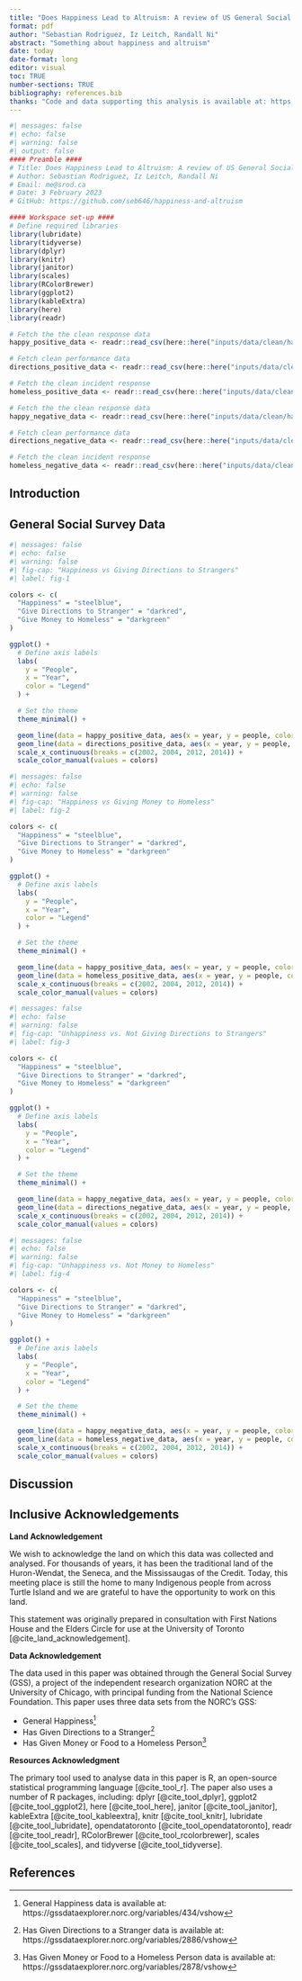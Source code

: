 ```yaml
---
title: "Does Happiness Lead to Altruism: A review of US General Social Survey data"
format: pdf
author: "Sebastian Rodriguez, Iz Leitch, Randall Ni"
abstract: "Something about happiness and altruism" 
date: today
date-format: long
editor: visual
toc: TRUE
number-sections: TRUE
bibliography: references.bib
thanks: "Code and data supporting this analysis is available at: https://github.com/seb646/happiness-and-altruism"
---
```


```r
#| messages: false
#| echo: false
#| warning: false
#| output: false
#### Preamble ####
# Title: Does Happiness Lead to Altruism: A review of US General Social Survey data
# Author: Sebastian Rodriguez, Iz Leitch, Randall Ni
# Email: me@srod.ca
# Date: 3 February 2023
# GitHub: https://github.com/seb646/happiness-and-altruism

#### Workspace set-up ####
# Define required libraries 
library(lubridate)
library(tidyverse)
library(dplyr)
library(knitr)
library(janitor)
library(scales)
library(RColorBrewer)
library(ggplot2)
library(kableExtra)
library(here)
library(readr)

# Fetch the the clean response data
happy_positive_data <- readr::read_csv(here::here("inputs/data/clean/happy_positive_data.csv"), show_col_types = FALSE)

# Fetch clean performance data
directions_positive_data <- readr::read_csv(here::here("inputs/data/clean/directions_positive_data.csv"), show_col_types = FALSE)

# Fetch the clean incident response
homeless_positive_data <- readr::read_csv(here::here("inputs/data/clean/homeless_positive_data.csv"), show_col_types = FALSE)

# Fetch the the clean response data
happy_negative_data <- readr::read_csv(here::here("inputs/data/clean/happy_negative_data.csv"), show_col_types = FALSE)

# Fetch clean performance data
directions_negative_data <- readr::read_csv(here::here("inputs/data/clean/directions_negative_data.csv"), show_col_types = FALSE)

# Fetch the clean incident response
homeless_negative_data <- readr::read_csv(here::here("inputs/data/clean/homeless_negative_data.csv"), show_col_types = FALSE)
```

## Introduction

\newpage

## General Social Survey Data

```r
#| messages: false
#| echo: false
#| warning: false
#| fig-cap: "Happiness vs Giving Directions to Strangers"
#| label: fig-1

colors <- c(
  "Happiness" = "steelblue",
  "Give Directions to Stranger" = "darkred",
  "Give Money to Homeless" = "darkgreen"
)

ggplot() +
  # Define axis labels
  labs(
    y = "People",
    x = "Year",
    color = "Legend"
  ) +

  # Set the theme
  theme_minimal() +

  geom_line(data = happy_positive_data, aes(x = year, y = people, color = "Happiness")) +
  geom_line(data = directions_positive_data, aes(x = year, y = people, color = "Give Directions to Stranger")) +
  scale_x_continuous(breaks = c(2002, 2004, 2012, 2014)) +
  scale_color_manual(values = colors)
```

```r
#| messages: false
#| echo: false
#| warning: false
#| fig-cap: "Happiness vs Giving Money to Homeless"
#| label: fig-2

colors <- c(
  "Happiness" = "steelblue",
  "Give Directions to Stranger" = "darkred",
  "Give Money to Homeless" = "darkgreen"
)

ggplot() +
  # Define axis labels
  labs(
    y = "People",
    x = "Year",
    color = "Legend"
  ) +

  # Set the theme
  theme_minimal() +

  geom_line(data = happy_positive_data, aes(x = year, y = people, color = "Happiness")) +
  geom_line(data = homeless_positive_data, aes(x = year, y = people, color = "Give Money to Homeless")) +
  scale_x_continuous(breaks = c(2002, 2004, 2012, 2014)) +
  scale_color_manual(values = colors)
```

```r
#| messages: false
#| echo: false
#| warning: false
#| fig-cap: "Unhappiness vs. Not Giving Directions to Strangers"
#| label: fig-3

colors <- c(
  "Happiness" = "steelblue",
  "Give Directions to Stranger" = "darkred",
  "Give Money to Homeless" = "darkgreen"
)

ggplot() +
  # Define axis labels
  labs(
    y = "People",
    x = "Year",
    color = "Legend"
  ) +

  # Set the theme
  theme_minimal() +

  geom_line(data = happy_negative_data, aes(x = year, y = people, color = "Happiness")) +
  geom_line(data = directions_negative_data, aes(x = year, y = people, color = "Give Directions to Stranger")) +
  scale_x_continuous(breaks = c(2002, 2004, 2012, 2014)) +
  scale_color_manual(values = colors)
```

```r
#| messages: false
#| echo: false
#| warning: false
#| fig-cap: "Unhappiness vs. Not Money to Homeless"
#| label: fig-4

colors <- c(
  "Happiness" = "steelblue",
  "Give Directions to Stranger" = "darkred",
  "Give Money to Homeless" = "darkgreen"
)

ggplot() +
  # Define axis labels
  labs(
    y = "People",
    x = "Year",
    color = "Legend"
  ) +

  # Set the theme
  theme_minimal() +

  geom_line(data = happy_negative_data, aes(x = year, y = people, color = "Happiness")) +
  geom_line(data = homeless_negative_data, aes(x = year, y = people, color = "Give Money to Homeless")) +
  scale_x_continuous(breaks = c(2002, 2004, 2012, 2014)) +
  scale_color_manual(values = colors)
```
## Discussion

\newpage

## Inclusive Acknowledgements

**Land Acknowledgement**

We wish to acknowledge the land on which this data was collected and analysed. For thousands of years, it has been the traditional land of the Huron-Wendat, the Seneca, and the Mississaugas of the Credit. Today, this meeting place is still the home to many Indigenous people from across Turtle Island and we are grateful to have the opportunity to work on this land.

This statement was originally prepared in consultation with First Nations House and the Elders Circle for use at the University of Toronto [@cite_land_acknowledgement].\

**Data Acknowledgement**

The data used in this paper was obtained through the General Social Survey (GSS), a project of the independent research organization NORC at the University of Chicago, with principal funding from the National Science Foundation. This paper uses three data sets from the NORC's GSS:

-   General Happiness[^1]
-   Has Given Directions to a Stranger[^2]
-   Has Given Money or Food to a Homeless Person[^3]

[^1]: General Happiness data is available at: https://gssdataexplorer.norc.org/variables/434/vshow

[^2]: Has Given Directions to a Stranger data is available at: https://gssdataexplorer.norc.org/variables/2886/vshow

[^3]: Has Given Money or Food to a Homeless Person data is available at: https://gssdataexplorer.norc.org/variables/2878/vshow

**Resources Acknowledgment**

The primary tool used to analyse data in this paper is R, an open-source statistical programming language [@cite_tool_r]. The paper also uses a number of R packages, including: dplyr [@cite_tool_dplyr], ggplot2 [@cite_tool_ggplot2], here [@cite_tool_here], janitor [@cite_tool_janitor], kableExtra [@cite_tool_kableextra], knitr [@cite_tool_knitr], lubridate [@cite_tool_lubridate], opendatatoronto [@cite_tool_opendatatoronto], readr [@cite_tool_readr], RColorBrewer [@cite_tool_rcolorbrewer], scales [@cite_tool_scales], and tidyverse [@cite_tool_tidyverse]. \newpage

## References

<!-- Comment required to show references as a numbered section -->
